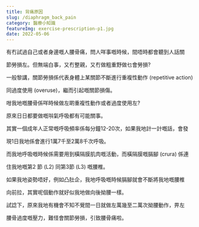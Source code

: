 ```yaml
---
title: 背痛原因
slug: /diaphragm_back_pain
category: 醫療小知識
featureImg: exercise-prescription-p1.jpg
date: 2022-05-06
---
```


有冇試過自己或者身邊嘅人腰骨痛，問人咩事嘅時候，間唔時都會聽到人話關

節勞損左。但無端白事，又冇整親，又冇做粗重野做乜會勞損?

一般黎講，關節勞損係代表身體上某關節不斷進行重複性動作 (repetitive action)

同過度使用 (overuse)，繼而引起嘅關節損傷。

咁我地嘅腰骨係咩時候做左啲重複性動作或者過度使用左?

原來日日都要做嘅唞氣呼吸都有可能關事。

其實一個成年人正常嘅呼吸頻率係每分鐘12-20次，如果我地計一計嘅話，會發

現1日我地係會進行1萬7千至2萬8千次呼吸。

而我地呼吸嘅時候係需要用到橫隔膜肌肉嘅活動，而橫隔膜嘅膈腳 (crura) 係連

住我地嘅第2 節 (L2) 同第3節 (L3) 嘅腰椎。

如果我地姿勢唔好，例如凸肚企，我地呼吸嘅時候膈腳就會不斷將我地嘅腰椎

向前拉，其實呢個動作就好似我地做向後拗腰一樣。

試諗下，原來我地有機會不知不覺間一日就做左萬幾至二萬次拗腰動作，畀左

腰骨過度嘅壓力，難怪會關節勞損，引致腰骨痛啦。